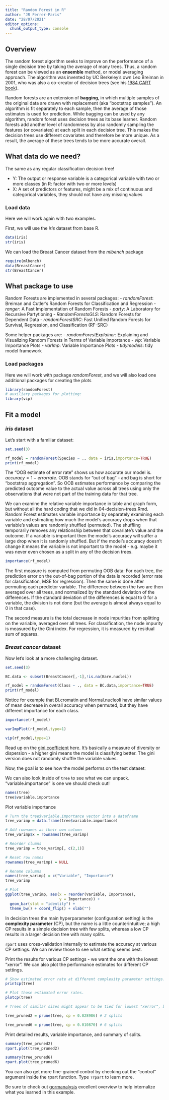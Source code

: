 ```yaml
---
title: "Random Forest in R"
author: "JR Ferrer-Paris"
date: "28/07/2021"
editor_options:
  chunk_output_type: console
---
```


## Overview

The random forest algorithm seeks to improve on the performance of a single decision tree by taking the average of many trees. Thus, a random forest can be viewed as an **ensemble** method, or model averaging approach. The algorithm was invented by UC Berkeley's own Leo Breiman in 2001, who was also a co-creator of decision trees (see his [1984 CART book](https://www.amazon.com/Classification-Regression-Wadsworth-Statistics-Probability/dp/0412048418)).

Random forests are an extension of **bagging**, in which multiple samples of the original data are drawn with replacement (aka "bootstrap samples"). An algorithm is fit separately to each sample, then the average of those estimates is used for prediction. While bagging can be used by any algorithm, random forest uses decision trees as its base learner. Random forests add another level of randomness by also randomly sampling the features (or covariates) at each split in each decision tree. This makes the decision trees use different covariates and therefore be more unique. As a result, the average of these trees tends to be more accurate overall.

## What data do we need?

The same as any regular classification decision tree!

- Y: The output or response variable is a categorical variable with two or more classes (in R: factor with two or more levels)
- X: A set of predictors or features, might be a mix of continuous and categorical variables, they should not have any missing values

### Load data

Here we will work again with two examples.

First, we will use the _iris_ dataset from base R.
```r
data(iris)
str(iris)
```


We can load the Breast Cancer dataset from the _mlbench_ package
```r
require(mlbench)
data(BreastCancer)
str(BreastCancer)
```



## What package to use

Random Forests are implemented in several packages:
- _randomForest_: Breiman and Cutler's Random Forests for Classification and Regression
- _ranger_: A Fast Implementation of Random Forests
- _party_: A Laboratory for Recursive Partytioning
- _RandomForestsGLS_: Random Forests for Dependent Data
- _randomForestSRC_: Fast Unified Random Forests for Survival, Regression, and Classification (RF-SRC)

Some helper packages are:
- _randomForestExplainer_: Explaining and Visualizing Random Forests in Terms of Variable Importance
- _vip_: Variable Importance Plots
- _varImp_: Variable Importance Plots
- _tidymodels_: tidy model framework

### Load packages

Here we will work with package _randomForest_, and we will also load one additional packages for creating the plots

```r
library(randomForest)
# auxiliary packages for plotting:
library(vip)
```


## Fit a model

### _iris_ dataset
Let's start with a familiar dataset:

```r
set.seed(3)

rf_model = randomForest(Species ~ ., data = iris,importance=TRUE)
print(rf_model)
```
The "OOB estimate of error rate" shows us how accurate our model is. $accuracy = 1 - error rate$. OOB stands for "out of bag" - and bag is short for "bootstrap aggregation". So OOB estimates performance by comparing the predicted outcome value to the actual value across all trees using only the observations that were not part of the training data for that tree.

We can examine the relative variable importance in table and graph form, but without all the hard coding that we did in 04-decision-trees.Rmd. Random Forest estimates variable importance by separately examining each variable and estimating how much the model's accuracy drops when that variable's values are randomly shuffled (permuted). The shuffling temporarily removes any relationship between that covariate's value and the outcome. If a variable is important then the model's accuracy will suffer a large drop when it is randomly shuffled. But if the model's accuracy doesn't change it means the variable is not important to the model - e.g. maybe it was never even chosen as a split in any of the decision trees.


```r
importance(rf_model)
```

The first measure is computed from permuting OOB data: For each tree, the prediction error on the out-of-bag portion of the data is recorded (error rate for classification, MSE for regression). Then the same is done after permuting each predictor variable. The difference between the two are then averaged over all trees, and normalized by the standard deviation of the differences. If the standard deviation of the differences is equal to 0 for a variable, the division is not done (but the average is almost always equal to 0 in that case).

The second measure is the total decrease in node impurities from splitting on the variable, averaged over all trees. For classification, the node impurity is measured by the Gini index. For regression, it is measured by residual sum of squares.

### _Breast cancer_ dataset

Now let's look at a more challenging dataset.


```r
set.seed(3)

BC.data <- subset(BreastCancer[,-1],!is.na(Bare.nuclei))

rf_model = randomForest(Class ~ ., data = BC.data,importance=TRUE)
print(rf_model)
```

Notice for example that Bl.cromatin and Normal.nucleoli have similar values of mean decrease in overall accuracy when permuted, but they have different importance for each class.  
```r
importance(rf_model)
```

```r
varImpPlot(rf_model,type=1)
```

```r
vip(rf_model,type=1)
```


Read up on the [gini coefficient](https://en.wikipedia.org/wiki/Gini_coefficient) here. It's basically a measure of diversity or dispersion - a higher gini means the model is classifying better. The gini version does not randomly shuffle the variable values.  

Now, the goal is to see how the model performs on the test dataset:



We can also look inside of `tree` to see what we can unpack. "variable.importance" is one we should check out!

```r
names(tree)
tree$variable.importance
```

Plot variable importance

```r
# Turn the tree$variable.importance vector into a dataframe
tree_varimp = data.frame(tree$variable.importance)

# Add rownames as their own column
tree_varimp$x = rownames(tree_varimp)

# Reorder clumns
tree_varimp = tree_varimp[, c(2,1)]

# Reset row names
rownames(tree_varimp) = NULL

# Rename columns
names(tree_varimp) = c("Variable", "Importance")
tree_varimp

# Plot
ggplot(tree_varimp, aes(x = reorder(Variable, Importance),
                        y = Importance)) +
  geom_bar(stat = "identity") +
  theme_bw() + coord_flip() + xlab("")
```

In decision trees the main hyperparameter (configuration setting) is the **complexity parameter** (CP), but the name is a little counterintuitive; a high CP results in a simple decision tree with few splits, whereas a low CP results in a larger decision tree with many splits.

`rpart` uses cross-validation internally to estimate the accuracy at various CP settings. We can review those to see what setting seems best.

Print the results for various CP settings - we want the one with the lowest "xerror". We can also plot the performance estimates for different CP settings.

```r
# Show estimated error rate at different complexity parameter settings.
printcp(tree)

# Plot those estimated error rates.
plotcp(tree)

# Trees of similar sizes might appear to be tied for lowest "xerror", but a tree with fewer splits might be easier to interpret.

tree_pruned2 = prune(tree, cp = 0.028986) # 2 splits

tree_pruned6 = prune(tree, cp = 0.010870) # 6 splits
```

Print detailed results, variable importance, and summary of splits.

```r
summary(tree_pruned2)
rpart.plot(tree_pruned2)
```
```r
summary(tree_pruned6)
rpart.plot(tree_pruned6)
```

You can also get more fine-grained control by checking out the "control" argument inside the rpart function. Type `?rpart` to learn more.

Be sure to check out [gormanalysis](https://www.gormanalysis.com/blog/decision-trees-in-r-using-rpart/) excellent overview to help internalize what you learned in this example.
